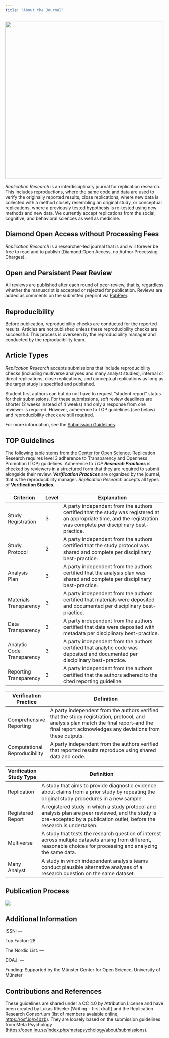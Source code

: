 ```yaml
---
title: "About the Journal"
---
```


![](img/rr_blue.jpg){width="500"}

*Replication Research* is an interdisciplinary journal for replication research. This includes reproductions, where the same code and data are used to verify the originally reported results, close replications, where new data is collected with a method closely resembling an original study, or conceptual replications, where a previously tested hypothesis is re-tested using new methods and new data. We currently accept replications from the social, cognitive, and behavioral sciences as well as medicine.

## Diamond Open Access without Processing Fees

*Replication Research* is a researcher-led journal that is and will forever be free to read and to publish (Diamond Open Access, no Author Processing Charges).

## Open and Persistent Peer Review

All reviews are published after each round of peer-review, that is, regardless whether the manuscript is accepted or rejected for publication. Reviews are added as comments on the submitted preprint via [PubPeer](https://pubpeer.com).

## Reproducibility

Before publication, reproducibility checks are conducted for the reported results. Articles are not published unless these reproducibility checks are successful. This process is overseen by the reproducibility manager and conducted by the reproducibility team.

## Article Types

*Replication Research* accepts submissions that include reproducibility checks (including multiverse analyses and many analyst studies), internal or direct replications, close replications, and conceptual replications as long as the target study is specified and published.

Student first authors can but do not have to request "student report" status for their submissions. For these submissions, soft review deadlines are shorter (2 weeks instead of 4 weeks) and only a response from one reviewer is required. However, adherence to TOP guidelines (see below) and reproducibility check are still required.

For more information, see the [Submission Guidelines](https://lukasroeseler.github.io/replicationresearch_mockup/submissions.html).

## TOP Guidelines

The following table stems from the [Center for Open Science](https://www.cos.io/blog/new-preprint-introduces-major-update-to-the-top-guidelines). Replication Research requires level 3 adherence to Transparency and Openness Promotion (TOP) guidelines. Adherence to *TOP **Research Practices*** is checked by reviewers in a structured form that they are required to submit alongside their review. ***Verification Practices*** are organized by the journal, that is the reproducibility manager. *Replication Research* accepts all types of **Verification Studies**.

+------------------------+-----------+------------------------------------------------------------------------------------------------------------------------------------------------------------------------+
| **Criterion**          | **Level** | **Explanation**                                                                                                                                                        |
+========================+===========+========================================================================================================================================================================+
| Study Registration     | 3         | A party independent from the authors certified that the study was registered at an appropriate time, and the registration was complete per disciplinary best-practice. |
+------------------------+-----------+------------------------------------------------------------------------------------------------------------------------------------------------------------------------+
| Study \                | 3         | A party independent from the authors certified that the study protocol was shared and complete per disciplinary best-practice.                                         |
| Protocol               |           |                                                                                                                                                                        |
+------------------------+-----------+------------------------------------------------------------------------------------------------------------------------------------------------------------------------+
| Analysis \             | 3         | A party independent from the authors certified that the analysis plan was shared and complete per disciplinary best-practice.                                          |
| Plan                   |           |                                                                                                                                                                        |
+------------------------+-----------+------------------------------------------------------------------------------------------------------------------------------------------------------------------------+
| Materials Transparency | 3         | A party independent from the authors certified that materials were deposited and documented per disciplinary best-practice.                                            |
+------------------------+-----------+------------------------------------------------------------------------------------------------------------------------------------------------------------------------+
| Data \                 | 3         | A party independent from the authors certified that data were deposited with metadata per disciplinary best-practice.                                                  |
| Transparency           |           |                                                                                                                                                                        |
+------------------------+-----------+------------------------------------------------------------------------------------------------------------------------------------------------------------------------+
| Analytic Code \        | 3         | A party independent from the authors certified that analytic code was deposited and documented per disciplinary best-practice.                                         |
| Transparency           |           |                                                                                                                                                                        |
+------------------------+-----------+------------------------------------------------------------------------------------------------------------------------------------------------------------------------+
| Reporting Transparency | 3         | A party independent from the authors certified that the authors adhered to the cited reporting guideline.                                                              |
+------------------------+-----------+------------------------------------------------------------------------------------------------------------------------------------------------------------------------+

+----------------------------------+-----------------------------------------------------------------------------------------------------------------------------------------------------------------------------------------------------+
| Verification Practice            | Definition                                                                                                                                                                                          |
+==================================+=====================================================================================================================================================================================================+
| Comprehensive Reporting          | A party independent from the authors verified that the study registration, protocol, and analysis plan match the final report--and the final report acknowledges any deviations from these outputs. |
+----------------------------------+-----------------------------------------------------------------------------------------------------------------------------------------------------------------------------------------------------+
| Computational Reproducibility    | A party independent from the authors verified that reported results reproduce using shared data and code.                                                                                           |
+----------------------------------+-----------------------------------------------------------------------------------------------------------------------------------------------------------------------------------------------------+

+----------------------------------+-----------------------------------------------------------------------------------------------------------------------------------------------------------------------------+
| Verification Study Type          | Definition                                                                                                                                                                  |
+==================================+=============================================================================================================================================================================+
| Replication                      | A study that aims to provide diagnostic evidence about claims from a prior study by repeating the original study procedures in a new sample.                                |
+----------------------------------+-----------------------------------------------------------------------------------------------------------------------------------------------------------------------------+
| Registered Report                | A registered study in which a study protocol and analysis plan are peer reviewed, and the study is pre-accepted by a publication outlet, before the research is undertaken. |
+----------------------------------+-----------------------------------------------------------------------------------------------------------------------------------------------------------------------------+
| Multiverse                       | A study that tests the research question of interest across multiple datasets arising from different, reasonable choices for processing and analyzing the same data.        |
+----------------------------------+-----------------------------------------------------------------------------------------------------------------------------------------------------------------------------+
| Many Analyst                     | A study in which independent analysis teams conduct plausible alternative analyses of a research question on the same dataset.                                              |
+----------------------------------+-----------------------------------------------------------------------------------------------------------------------------------------------------------------------------+

## Publication Process

![](img/publicationprocess.jpg){.lightbox}

## Additional Information

ISSN: ---

Top Factor: 28

The Nordic List: --- 

DOAJ: ---

Funding: Supported by the Münster Center for Open Science, University of Münster

## Contributions and References

These guidelines are shared under a CC 4.0 by Attribution License and have been created by Lukas Röseler (Writing - first draft) and the Replication Research Consortium (list of members avaiable online, <https://osf.io/p4dzb>). They are loosely based on the submission guidelines from Meta Psychology (<https://open.lnu.se/index.php/metapsychology/about/submissions>). 
